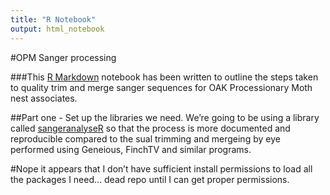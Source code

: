 ```yaml
---
title: "R Notebook"
output: html_notebook
---
```


#OPM Sanger processing

###This [R Markdown](http://rmarkdown.rstudio.com) notebook has been written to outline the steps taken to quality trim and merge sanger sequences for OAK Processionary Moth nest associates. 

##Part one - Set up the libraries we need.
We're going to be using a library called [sangeranalyseR](https://github.com/roblanf/sangeranalyseR) so that the process is more documented and reproducible compared to the sual trimming and mergeing by eye performed using Geneious, FinchTV and similar programs.

#Nope it appears that I don't have sufficient install permissions to load all the packages I need... dead repo until I can get proper permissions.

```r

```

